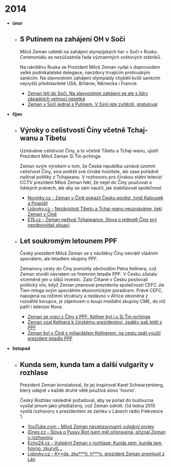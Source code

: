 # 2014

- **únor**

  - ## S Putinem na zahájení OH v Soči

    Miloš Zeman odletěl na zahájení olympijských her v Soči v Rusku. Ceremoniálu se nezúčastnila řada významných světových státníků.

    Na návštěvu Ruska se Prezident Miloš Zeman vydal s doprovodem velké podnikatelské delegace, navzdory trvajícím protiruským sankcím. Na slavnostním zahájení olympiády chyběli kvůli sankcím nejvyšší představitelé USA, Británie, Německa i Francie.

    - [Zeman letí do Soči. Na slavnostním zahájení se ale s lídry západních velmocí nesetká](https://archiv.ihned.cz/c1-61667530-zeman-leti-do-soci-na-slavnostnim-zahajeni-se-ale-s-lidry-zapadnich-velmoci-nesetka)
    - [Zeman v Soči jednal s Putinem. V Sýrii jste zvítězili, gratuloval](https://zpravy.idnes.cz/zeman-rusko-navsteva-putin-jednani-soci-fdp-/zahranicni.aspx?c=A171121_060926_zahranicni_pmk)

- **říjen**

  - ## Výroky o celistvosti Číny včetně Tchaj-wanu a Tibetu

    Uznáváme celistvost Číny, a to včetně Tibetu a Tchaj-wanu, ujistil Prezident Miloš Zeman Si Ťin-pchinga.

    Zeman svým výrokem o tom, že Česká republika uznává územní celistvost Číny, sice potěšil své čínské hostitele, ale zase pořádně naštval politiky z Tchajwanu. V rozhovoru pro čínskou státní televizi CCTV prezident Miloš Zeman řekl, že nejel do Číny poučovat o lidských právech, ale aby se sám naučil, jak stabilizovat společnost.

    - [Novinky.cz - Zeman v Číně pokazil Česku pověst, tvrdí Kalousek a Pospíšil](https://www.novinky.cz/domaci/351897-zeman-v-cine-pokazil-cesku-povest-tvrdi-kalousek-a-pospisil.html)
    - [Lidovky.cz - Nezávislost Tibetu a Tchaj-wanu neuznáváme, řekl Zeman v Číně](http://www.lidovky.cz/nezavislost-tibetu-a-tchaj-wanu-neuznavame-rekl-zeman-v-cine-pr7-/zpravy-svet.aspx?c=A141027_110934_ln_zahranici_ele)
    - [E15.cz - Zeman naštval Tchajwance. Slova o jednotě Číny prý neodpovídají situaci](http://zpravy.e15.cz/zahranicni/politika/zeman-nastval-tchajwance-slova-o-jednote-ciny-pry-neodpovidaji-situaci-1132213)

  - ## Let soukromým letounem PPF

    Český prezident Miloš Zeman se z návštěvy Číny nevrátil vládním speciálem, ale letadlem skupiny PPF.

    Zemanovy cesty do Číny pomohly obchodům Petra Kellnera, což Zeman stvrdil návratem ve firemním letadle PPF. V Česku zůstalo víceméně jen u slibů investic. Zato Číňané v Česku posilovali politický vliv, když Zeman jmenoval prezidenta společnosti CEFC Jie Ťien-minga svým speciálním ekonomickým poradcem. Právě CEFC, napojená na režimní struktury a nedávno v Africe obviněná z rozsáhlé korupce, je zájemcem o koupi mediální skupiny CME, do níž patří i televize Nova.

    - [Zeman se vrací z Číny s PPF. Kellner byl i u Si Ťin-pchinga](https://www.lidovky.cz/zeman-leti-ze-statni-navstevy-ciny-letadlem-skupiny-ppf-p2x-/zpravy-domov.aspx?c=A141027_222444_ln_domov_sij)
    - [Zeman vzal Kellnera k čínskému prezidentovi, zpátky pak letěl s PPF](https://zpravy.idnes.cz/zeman-se-vraci-z-ciny-soukromym-letadlem-ppf-fms-/domaci.aspx?c=A141027_214042_domaci_wlk)
    - [Zeman byl v Číně s miliardářem Kellnerem, na cestu zpět využil prezident letadlo PPF](https://www.irozhlas.cz/zpravy-domov/zeman-byl-v-cine-s-miliardarem-kellnerem-na-cestu-zpet-vyuzil-prezident-letadlo-ppf_201410281309_akottova)

- **listopad**

  - ## Kunda sem, kunda tam a další vulgarity v rozhlase

    Prezident Zeman konstatoval, že jej inspiroval Karel Schwarzenberg, který údajně v každé druhé větě používá slovo 'hovno'.

    Český Rozhlas následně požadoval, aby se pořad do budoucna vysílal jenom jako předtáčený, což Zeman odmítl. Od ledna 2015 vysílá rozhovory s prezidentem ze zámku v Lánech rádio Frekvence 1.

    - [YouTube.com - Miloš Zeman necenzurovaný vulgární projev](https://www.youtube.com/watch?v=ZVOND1lkkkI)
    - [iDnes.cz - Slova o Pussy Riot jsem měl připravená, přiznal Zeman v rozhovoru](http://zpravy.idnes.cz/kritika-pussy-riot-byla-pripravena-prozradil-zeman-fyg-/domaci.aspx?c=A141105_073352_domaci_fer)
    - [Echo24.cz - Vulgární Zeman v rozhlase: Kunda sem, kunda tam, hovno, zkurvili...](http://echo24.cz/a/wr6d4/vulgarni-zeman-v-rozhlase-kunda-sem-kunda-tam-hovno-zkurvili)
    - [Lidovky.cz - K\*\*da, zku\*\*\*li, h\*\*\*o, prezident Zeman promluvil z Lán](http://www.lidovky.cz/vulgarismy-milose-zemana-v-hovorech-z-lan-fgl-/zpravy-domov.aspx?c=A141102_181919_ln_domov_sk)
